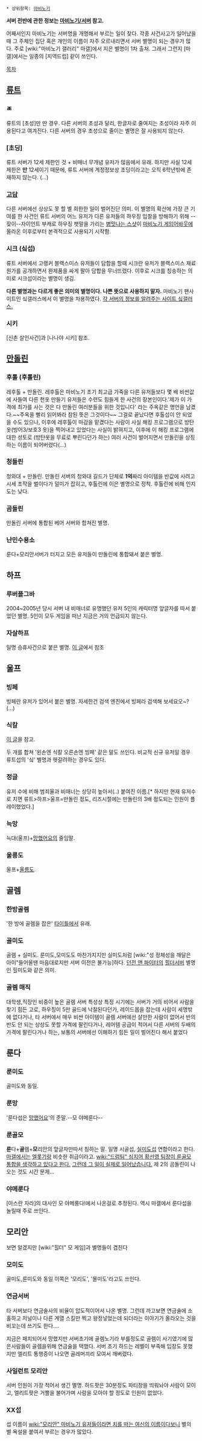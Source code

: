  * 상위항목: [[마비노기]]

'''서버 전반에 관한 정보는 [[마비노기/서버]] 참고.'''

어째서인지 마비노기는 서버명을 개명해서 부르는 일이 잦다. 각종 사건사고가 일어났을 때 그 주체인 집단 혹은 개인의 이름이 자주 오르내리면서 서버 별명이 되는 경우가 많다. 주로 [wiki:"마비노기 갤러리" 마갤]에서 지은 별명이 1차 출처. 그래서 그런지 [마갤]에서는 일종의 [지역드립] 같이 쓰인다.

[[목차]]

== [[류트]] ==
=== ㄾ ===
류트의 [초성]만 딴 경우.
다른 서버의 초성과 달리, 한글자로 줄여지는 초성이라 자주 이용된다고 여겨진다. 다른 서버의 경우 초성으로 줄이는 별명은 잘 사용되지 않는다.
=== [초딩] ===
류트 서버가 12세 제한인 것 + 비매너 무개념 유저가 많음에서 유래. 하지만 사실 12세 제한은 '''만''' 12세이기 때문에, 류트 서버에 계정정보상 초딩이라고는 오직 6학년밖에 존재하지 않는다. (…)
=== [[고담]] ===
다른 서버에선 상상도 못 할 별 희한한 일이 벌어진단 의미.
이 별명의 확산에 가장 큰 기여를 한 사건인 류트 서버의 어느 유저가 다른 유저들의 하우징 입찰을 방해하기 위해 --잦이--자이언트 부캐로 하우징 팻말을 가리는 [http://mabinogi.gameabout.com/bbs/view.ga?id=365&row_no=81 병맛나는 스샷]이 [[마비노기 게임어바웃]]에 올라온 이후로부터 본격적으로 사용되기 시작함.
=== 시크 (싴섭) ===
류트 서버에서 고랭커 블랙스미스 유저들이 담합을 할때 시크란 유저가 블랙스미스 재료 원가를 공개하면서 완제품을 싸게 팔아 담합을 무너뜨렸다. 이후로 시크를 칭송하는 의미로 시크섭이라는 별명이 생김.

'''다른 별명과는 다르게 좋은 의미의 별명이다. 나쁜 뜻으로 사용하지 말자.'''
마비노기 팬사이트인 싴갤러스에서 이 별명을 차용하였다. [http://fantazm.net/mabi/ 각 서버의 정보를 알려주는 사이트 싴갤러스.]

=== 시키 ===
[신촌 살인사건]과 [나나야 시키] 참조.

== [[만돌린]] ==
=== 후톨 (후톨린) ===
레후톨 + 만돌린.
레후톨은 마비노기 초기 최고급 가죽을 다른 유저들보다 몇 배 비싼값에 사들여 다른 천옷 만들기 유저들은 수련도 힘들게 한 사건의 장본인이다.'제가 이 가격에 최가를 사는 것은 다 만돌린 여러분들을 위한 것입니다' 라는 주옥같은 명언을 남겼다.~~주옥을 빨리 읽어봐라 참된 뜻은 그것이다~~
그걸로 끝났다면 후톨섭이 안 되었을 수도 있으나, 이후에 레후톨이 마감을 맡겼다는 사람이 사실 해킹 프로그램으로 방탄옷(방어3/보호3 옷)을 찍어내고 있었다는 사실이 밝혀지고, 이후에 이 해킹 프로그램에 대한 성토로 (방탄옷을 무료로 뿌린다던가 하는) 여러 사건이 벌어지면서 만돌린을 상징하는 이름이 되어버렸다(...)
=== 청돌린 ===
청와대 + 만돌린.
만돌린 서버의 청와대 길드가 단체로 '''1억'''짜리 아이템을 반값에 사려고 시세 조작을 벌이다가 덜미가 잡히고, 후톨린에 이은 별명으로 정착. 후톨린에 비해 인지도는 낮다.
=== 곰돌린 ===
만돌린 서버에 통합된 베어 서버와 합쳐진 별명.
=== 난민수용소 ===
룬다+모리안서버가 터지고 모든 유저들이 만돌린에 통합돼서 붙은 별명.
== 하프 ==
=== 루버플그바 ===
2004~2005년 당시 서버 내 비매너로 유명했던 유저 5인의 캐릭터명 앞글자를 따서 붙었던 별명. 5인이 모두 게임을 떠난 지금은 거의 언급되지 않는다.
=== 자살하프 ===
일명 승휴사건으로 붙은 별명.
[http://mabinogi.gameabout.com/bbs/view.ga?id=66&row_no=162832 이 글]에서 참조
== 울프 ==
=== 빙페 ===
빙페란 유저가 있어서 붙은 별명. 자세한건 검색 엔진에서 빙페라 검색해 보세요오~?(...)
=== 식칼 ===
[http://ko.uncyclopedia.info/wiki/%EB%A7%88%EB%B9%84%EB%85%B8%EA%B8%B0/%EC%9A%B8%ED%94%84%EC%84%9C%EB%B2%84_%EC%8B%9D%EC%B9%BC%EC%95%99%EC%A6%9D_%EC%82%AC%EA%B1%B4 이 글]을 참고.

두 개를 합쳐 '왼손엔 식칼 오른손엔 빙페' 같은 말도 쓰인다. 비교적 신규 유저일 경우 류트섭의 '싴' 별명과 헷갈려하는 경우도 있다.
=== 정글 ===
유저 수에 비해 범죄율과 비매너는 상당히 높아서(..) 붙여진 이름.[* 하지만 현재 유저수로 치면 류트>하프>울프=만돌린 정도, 리즈시절에는 만돌린의 3배 정도되는 인원이 플레이했었다.]
=== 늑망 ===
늑대(울프)+[[망했어요]]의 줄임말.
=== 울릉도 ===
울프+[[울릉도]].
== 골렘 ==
=== 한방골렘 ===
'한 방에 골렘을 잡은' [[타이틀]]에서 유래.
=== 골미도 ===
골렘 + 실미도.
룬미도,모미도도 마찬가지지만 실미도처럼 [wiki:"성 정체성을 깨달은 아이"들어올땐 마음대로지만 서버 이전은 불가능]하다. [[던전 앤 파이터]]의 [[힐더]]서버 별명인 힐미도와 같은 의미.
=== 골렘 매직 ===
대학생,직장인 비중이 높은 골렘 서버 특성상 특정 시기에는 서버가 거의 비어서 사람을 찾기 힘든 고로, 하우징이 5만 골드에 낙찰된다던가, 레이드몹을 잡는데 사람이 세명밖에 없다거나, 타 서버에서 매우 비싼 아이템이 골렘 서버에선 살만한 사람이 없어서 반의 반도 안 되는 상상도 못할 가격에 팔린다거나, 레어템 공급이 적어서 다른 서버의 두배의 가격에 팔린다거나 하는, 보통의 서버에선 이해하기 힘든 일이 벌어진다 해서 붙었다
== 룬다 ==
=== 룬미도 ===
골미도와 동일.
=== 룬망 ===
'룬다섭은 [[망했어요]]'의 준말.--모 야메룬다--
=== 룬골모 ===
'''룬'''다+'''골'''렘+'''모'''리안의 앞글자만따서 칭하는 말.
일명 시골섭, [[실미도]]섭 연합이라고 한다. [[마갤]]에서는 [[엘롯기]]랑 비슷한 취급이라고. [[wiki:"드럼팀" 심지어 황선영 팀장이 룬골모 통합을 생각하고 있다고 한다.]]
[http://mabinogi.nexon.com/C3/News/Notice.asp?mode=view&aid=1&ReadSn=4880335 그런데 그 일이 실제로 일어났습니다.]
제 2의 곰돌린이 나오는 것도 시간 문제...
=== 야메룬다 ===
[아스란 자라]의 대사인 모 야메룽다!에서 나온걸로 추정된다. 역시 마갤에서 룬다섭을 놀릴때 주로 쓰인다.
== 모리안 ==
보면 알겠지만 [wiki:"힐더" 모 게임]과 별명들이 겹친다
=== 모미도 ===
골미도,룬미도와 동일
이쪽은 '모리도', '몰미도'라고도 쓰인다.

=== 연금서버 ===
타 서버보다 연금술사의 비율이 압도적이어서 나온 별명. 그런데 까고보면 연금술에 소홀하고 저널이나 다른 계열 스킬만 찍고 왕정넣었는데 되더라는 이야기가 올라오는 것을 비꼬는데 쓰기도 한다....

지금은 패치되어서 망했지만 서버초기에 골렘노기라 부를정도로 골렘이 사기였기에 많은사람들이 골렘을위해 연금술을 택했다. 서버 초기 하드는 레벨이 부족해 입장도 못했지만 엘리트 통행증이 나오면 골레머끼리 모여서 깨버렸다.
=== 사일런트 모리안 ===
서버 인원이 가장 적어서 생긴 별명. 하드팟은 30분정도 파티창을 띄워놔야 사람이 모이고, 엘리트팟은 거뿔을 불어가며 사람을 모아야 할 정도로 인원이 없었다.
=== XX섭 ===
섭 이름이 [[wiki:"모리안" 마비노기 유저들이라면 치를 떠는 여신의 이름]]이다보니 별의 별 욕설을 붙여서 부르는 경우가 많았다.
